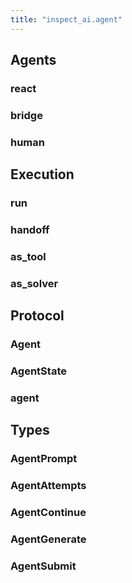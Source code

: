 ```yaml
---
title: "inspect_ai.agent"
---
```


## Agents

### react
### bridge
### human

## Execution

### run
### handoff
### as_tool
### as_solver

## Protocol

### Agent
### AgentState
### agent

## Types

### AgentPrompt
### AgentAttempts
### AgentContinue
### AgentGenerate
### AgentSubmit

